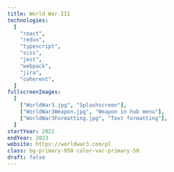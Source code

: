 ```yaml
---
title: World War III
technologies:
  [
    "react",
    "redux",
    "typescript",
    "scss",
    "jest",
    "webpack",
    "jira",
    "coherent",
  ]
fullscreenImages:
  [
    ["WorldWar3.jpg", "Splashscreen"],
    ["WorldWar3Weapon.jpg", "Weapon in hub menu"],
    ["WorldWar3Formatting.jpg", "Text formatting"],
  ]
startYear: 2022
endYear: 2023
website: https://worldwar3.com/pl
class: bg-primary-950 color-var-primary-50
draft: false
---
```



<p>
	<AppearingLine as="span" text="I was working on" />
	<AppearingLine as="strong" text=" Frontend Interface " />
	<AppearingLine as="span" text="for this FPS game." />
</p>
<p>
	<AppearingLine as="span" text="Designed to be" />
	<AppearingLine as="em" text="highly interactive" />
	<AppearingLine
		as="span"
		text="while keeping it as optimized as possible and able to communicate with user and"
	/>
	<AppearingLine as="em" text="CMS." />
</p>
<p>
	<AppearingLine as="span" text="Besides" />
	<AppearingLine as="strong" text="views," />
	<AppearingLine as="span" text="there are features such as" />
	<AppearingLine
		as="strong"
		text=" text formatting, arabic text support, custom CMS "
	/>
	<AppearingLine as="span" text="and many more!" />
</p>
